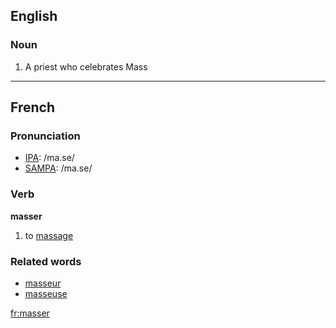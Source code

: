 ==English==
===Noun===
{{en-noun-reg}}
#{{obsolete}} A priest who celebrates Mass 

----
==French==

===Pronunciation===
*[[w:IPA|IPA]]: /ma.se/
*[[w:SAMPA|SAMPA]]: /ma.se/

===Verb===
'''masser'''

# to [[massage]]

===Related words===
*[[masseur]]
*[[masseuse]]

[[fr:masser]]